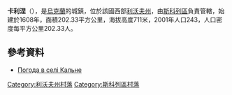 {{coord|48|51|3|N|23|19|38|E|scale:100000|display=title}}

'''卡利涅'''（{{lang-uk|Кальне}}），是[[烏克蘭|烏克蘭]]的城鎮，位於該國西部[[利沃夫州|利沃夫州]]，由[[斯科列區|斯科列區]]負責管轄，始建於1608年，面積202.33平方公里，海拔高度711米，2001年人口243，人口密度每平方公里202.33人。

==參考資料==
* [http://weather.in.ua/ua/l'vovskaja/9890 Погода в селі Кальне] {{Wayback|url=http://weather.in.ua/ua/l'vovskaja/9890 |date=20160305221134 }}

[[Category:利沃夫州村落|Category:利沃夫州村落]]
[[Category:斯科列區村落|Category:斯科列區村落]]


{{Lviv-geo-stub}}